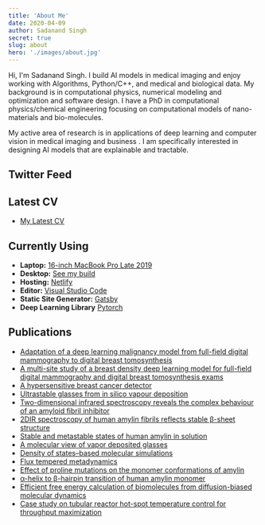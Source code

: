```yaml
---
title: 'About Me'
date: 2020-04-09
author: Sadanand Singh
secret: true
slug: about
hero: './images/about.jpg'
---
```



Hi, I'm Sadanand Singh. I build AI models in medical imaging and enjoy working with Algorithms,
Python/C++, and medical and biological data. My background is in computational physics, numerical
modeling and optimization and software design. I have a PhD in computational physics/chemical
engineering focusing on computational models of nano-materials and bio-molecules.

My active area of research is in applications of deep learning and computer vision in medical
imaging and business . I am specifically interested in designing AI models that are explainable and
tractable.

## Twitter Feed

<div class='Image__Container'>
<div class='Image__Small'>
<Timeline
    dataSource={{ sourceType: 'profile', screenName: 'reckoningdev' }}
    options={{ username: 'reckoningdev', height: 620 }}
/>
</div>
</div>

## Latest CV

- [My Latest CV](/resume)

## Currently Using

- **Laptop:** [16-inch MacBook Pro Late 2019](https://www.apple.com/macbook-pro-16/)
- **Desktop:** [See my build](/mydlsetup/#workstation-hadware)
- **Hosting:** [Netlify](https://netlify.com)
- **Editor:** [Visual Studio Code](https://code.visualstudio.com/)
- **Static Site Generator:** [Gatsby](https://gatsbyjs.org)
- **Deep Learning Library** [Pytorch](https://pytorch.org)

## Publications

- [Adaptation of a deep learning malignancy model from full-field digital mammography to digital breast tomosynthesis](https://spie.org/MI/conferencedetails/computer-aided-diagnosis#session-1)
- [A multi-site study of a breast density deep learning model for full-field digital mammography and digital breast tomosynthesis exams](https://arxiv.org/abs/2001.08383)
- [A hypersensitive breast cancer detector](https://spie.org/MI/conferencedetails/computer-aided-diagnosis#session-1)
- [Ultrastable glasses from in silico vapour deposition](https://www.nature.com/articles/nmat3521)
- [Two-dimensional infrared spectroscopy reveals the complex behaviour of an amyloid fibril inhibitor](https://www.nature.com/articles/nchem.1293)
- [2DIR spectroscopy of human amylin fibrils reflects stable β-sheet structure](https://pubs.acs.org/doi/abs/10.1021/ja204035k)
- [Stable and metastable states of human amylin in solution](https://www.sciencedirect.com/science/article/pii/S0006349510008593)
- [A molecular view of vapor deposited glasses](https://aip.scitation.org/doi/abs/10.1063/1.3586805)
- [Density of states–based molecular simulations](https://www.annualreviews.org/doi/abs/10.1146/annurev-chembioeng-062011-081032)
- [Flux tempered metadynamics](https://link.springer.com/article/10.1007/s10955-011-0301-0)
- [Effect of proline mutations on the monomer conformations of amylin](https://www.sciencedirect.com/science/article/pii/S0006349513008473)
- [α-helix to β-hairpin transition of human amylin monomer](https://aip.scitation.org/doi/abs/10.1063/1.4798460)
- [Efficient free energy calculation of biomolecules from diffusion-biased molecular dynamics](https://pubs.acs.org/doi/abs/10.1021/ct3003755)
- [Case study on tubular reactor hot-spot temperature control for throughput maximization](https://pubs.acs.org/doi/abs/10.1021/ie071287c)
